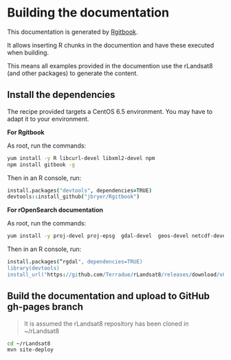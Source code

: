 # Building the documentation

This documentation is generated by [Rgitbook](http://jason.bryer.org/Rgitbook/).

It allows inserting R chunks in the documention and have these executed when building. 

This means all examples provided in the documention use the rLandsat8 (and other packages) to generate the content.

## Install the dependencies

The recipe provided targets a CentOS 6.5 environment. You may have to adapt it to your environment.

**For Rgitbook** 

As root, run the commands: 

```bash
yum install -y R libcurl-devel libxml2-devel npm
npm install gitbook -g
```

Then in an R console, run:

```coffee
install.packages("devtools", dependencies=TRUE)
devtools::install_github("jbryer/Rgitbook")
```

**For rOpenSearch documentation**

As root, run the commands: 

```bash
yum install -y proj-devel proj-epsg  gdal-devel  geos-devel netcdf-devel
```

Then in an R console, run:

```coffee
install.packages(“rgdal", dependencies=TRUE)
library(devtools)
install_url("https://github.com/Terradue/rLandsat8/releases/download/v0.1-SNAPSHOT/rLandsat8_0.1.0.tar.gz")
```

## Build the documentation and upload to GitHub gh-pages branch

> It is assumed the rLandsat8 repository has been cloned in ~/rLandsat8

```bash
cd ~/rLandsat8
mvn site-deploy
```

